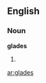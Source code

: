 ==English==

===Noun===
{{wikipedia|dab=glades}}
'''glades'''

# {{plural of|[[glade]]}}

[[ar:glades]]